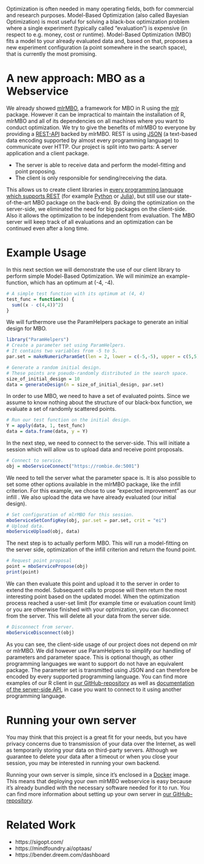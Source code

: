 Optimization is often needed in many operating fields, both for commercial and research purposes.
Model-Based Optimization (also called Bayesian Optimization) is most useful for solving a black-box optimization problem where a single experiment (typically called "evaluation") is expensive (in respect to e.g. money, cost or runtime).
Model-Based Optimization (MBO) fits a model to your already evaluated data and, based on that, proposes a new experiment configuration (a point somewhere in the search space), that is currently the most promising.

# A new approach: MBO as a Webservice

We already showed [mlrMBO](link-to-mlrmbo-blogpost), a framework for MBO in R using the [mlr](https://mlr.mlr-org.com/) package.
However it can be impractical to maintain the installation of R, mlrMBO and all of its dependencies on all machines where you want to conduct optimization.
We try to give the benefits of mlrMBO to everyone by providing a [REST-API](https://en.wikipedia.org/wiki/Representational_state_transfer) backed by mlrMBO.
REST is using [JSON](https://en.wikipedia.org/wiki/JSON) (a text-based data encoding supported by almost every programming language) to communicate over HTTP.
Our project is split into two parts: A server application and a client package.

* The server is able to receive data and perform the model-fitting and point proposing.
* The client is only responsible for sending/receiving the data.

This allows us to create client libraries in [every programming language which supports REST](link to a list of REST clients in a lot of languages) (for example [Python](https://www.python.org) or [Julia](https://julialang.org)), but still use our state-of-the-art MBO package on the back-end.
By doing the optimization on the server-side, we eliminated the need for big packages on the client-side.
Also it allows the optimization to be independent from evaluation.
The MBO server will keep track of all evaluations and an optimization can be continued even after a long time.

# Example Usage

In this next section we will demonstrate the use of our client library to perform simple Model-Based Optimization.
We will minimize an example-function, which has an optimum at (-4, -4).

```r
# A simple test function with its optimum at (4, 4)
test_func = function(x) {
  sum((x - c(4,4))^2)
}
```

We will furthermore use the ParamHelpers package to generate an initial design for MBO.

```r
library("ParamHelpers")
# Create a parameter set using ParamHelpers.
# It contains two variables from -5 to 5.
par.set = makeNumericParamSet(len = 2, lower = c(-5,-5), upper = c(5,5))

# Generate a random initial design.
# These points are pseudo-randomly distributed in the search space.
size_of_initial_design = 10
data = generateDesign(n = size_of_initial_design, par.set)
```

In order to use MBO, we need to have a set of evaluated points.
Since we assume to know nothing about the structure of our black-box function, we evaluate a set of randomly scattered points.

```r
# Run our test function on the initial design.
Y = apply(data, 1, test_func)
data = data.frame(data, y = Y)
```

In the next step, we need to connect to the server-side.
This will initiate a session which will allow us to upload data and receive point proposals.

```r
# Connect to service.
obj = mboServiceConnect("https://rombie.de:5001")
```

We need to tell the server what the parameter space is.
It is also possible to set some other options available in the mlrMBO package, like the infill criterion.
For this example, we chose to use "expected improvement" as our infill .
We also upload the data we have already evaluated (our initial design).

```r
# Set configuration of mlrMBO for this session.
mboServiceSetConfigKey(obj, par.set = par.set, crit = "ei")
# Upload data.
mboServiceUpload(obj, data)
```

The next step is to actually perform MBO.
This will run a model-fitting on the server side, optimization of the infill criterion and return the found point.

```r
# Request point proposal
point = mboServicePropose(obj)
print(point)
```

We can then evaluate this point and upload it to the server in order to extend the model.
Subsequent calls to propose will then return the most interesting point based on the updated model.
When the optimization process reached a user-set limit (for example time or evaluation count limit) or you are otherwise finished with your optimization, you can disconnect from the server.
This will delete all your data from the server side.

```r
# Disconnect from server.
mboServiceDisconnect(obj)
```

As you can see, the client-side usage of our project does not depend on mlr or mlrMBO.
We did however use ParamHelpers to simplify our handling of parameters and parameter space.
This is optional though, as other programming languages we want to support do not have an equivalent package.
The parameter set is transmitted using JSON and can therefore be encoded by every supported programming language.
You can find more examples of our R client in [our GitHub-repository](https://github.com/mboecker/mlrmbo-webservice/tree/master/client) as well as [documentation of the server-side API](https://github.com/mboecker/mlrmbo-webservice/blob/master/server/API_DOCS.md), in case you want to connect to it using another programming language.

# Running your own server

You may think that this project is a great fit for your needs, but you have privacy concerns due to transmission of your data over the Internet, as well as temporarily storing your data on third-party servers.
Although we guarantee to delete your data after a timeout or when you close your session, you may be interested in running your own backend.

Running your own server is simple, since it's enclosed in a [Docker](https://www.docker.com) image.
This means that deploying your own mlrMBO webservice is easy because it's already bundled with the necessary software needed for it to run.
You can find more information about setting up your own server in [our GitHub-repository](https://github.com/mboecker/mlrmbo-webservice/tree/master/server).

# Related Work

- https://sigopt.com/
- https://mindfoundry.ai/optaas/
- https://bender.dreem.com/dashboard